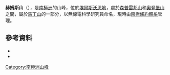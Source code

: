 {{coord|82|4|S|87|58|W|source:GNIS|display=title}}

'''赫姆斯山'''（{{lang-en|Mount Helms}}），是[[南極洲|南極洲]]的山峰，位於[[埃爾斯沃思地|埃爾斯沃思地]]，處於[[森普雷邦山|森普雷邦山]]和[[奧登堡山|奧登堡山]]之間，屬於[[馬丁山|馬丁山]]的一部分，以無線電科學研究員命名，現時由[[南極條約體系|南極條約體系]]管理。

==參考資料==
*{{cite gnis | type = antarid | id = 6624| name = Helms, Mount| accessdate = 2012-06-11}}
*{{usgs-gazetteer|id=6624|name=Helms, Mount}}

{{DEFAULTSORT:Mount Helms}}
[[Category:南極洲山峰|Category:南極洲山峰]]


{{EllsworthLand-geo-stub}}
